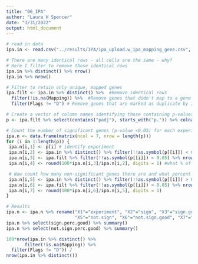 ```yaml
---
title: "06_IPA"
author: "Laura H Spencer"
date: "3/31/2022"
output: html_document
---
```


```r
# read in data
ipa.in <- read.csv("../results/IPA/ipa_upload.w_ipa_mapping_gene.csv", na.strings = c("", "NA"))

# There are many identical rows - all cells are the same - why? 
# Here I filter to remove those identical rows 
ipa.in %>% distinct() %>% nrow()
ipa.in %>% nrow()

# Filter to retain only unique, mapped genes
ipa.filt <- ipa.in %>% distinct() %>%  #Remove identical rows
  filter(!is.na(Mapping)) %>%  #Remove genes that didn't map to a gene in IPA
  filter(Flags != "D") # Remove genes that are marked as duplicate by IPA 

# Create a vector of column names identifying those containing p-values
p <- ipa.filt %>% select(contains("padj"), starts_with("p.")) %>% colnames() %>% noquote()

# Count the number of significant genes (p-value <0.05) for each experiment 
ipa.n <- data.frame(matrix(ncol = 7, nrow = length(p)))
for (i in 1:length(p)) {
 ipa.n[i,1] <- p[i] # identify experiment
 ipa.n[i,2] <- ipa.in %>% distinct() %>% filter(!!as.symbol(p[[i]]) < 0.05) %>% nrow() #count how many genes are significant for each experiment
 ipa.n[i,3] <- ipa.filt %>% filter(!!as.symbol(p[[i]]) < 0.05) %>% nrow() #count how many of those genes map to IPA and are not duplicates
 ipa.n[i,4] <- round(100*ipa.n[i,3]/ipa.n[i,2], digits = 1) #what % of sign. genes are retained by IPA?

 # Now count how many non-significant genes there are and what percent are retained - the percent should be very similar to the above 
 ipa.n[i,5] <- ipa.in %>% distinct() %>% filter(!!as.symbol(p[[i]]) > 0.05) %>% nrow() 
 ipa.n[i,6] <- ipa.filt %>% filter(!!as.symbol(p[[i]]) > 0.05) %>% nrow() 
 ipa.n[i,7] <- round(100*ipa.n[i,6]/ipa.n[i,5], digits = 1) 
}

# Results
ipa.n <- ipa.n %>% rename("X1"="experiment", "X2"="sign", "X3"="sign.good", "X4"="sign.perc.good",
                          "X5"="not.sign", "X6"="not.sign.good", "X7"="not.sign.perc.good")
ipa.n %>% select(sign.perc.good) %>% summary()
ipa.n %>% select(not.sign.perc.good) %>% summary()

100*nrow(ipa.in %>% distinct() %>% 
       filter(!is.na(Mapping)) %>%
  filter(Flags != "D")) /
nrow(ipa.in %>% distinct())
  
```


